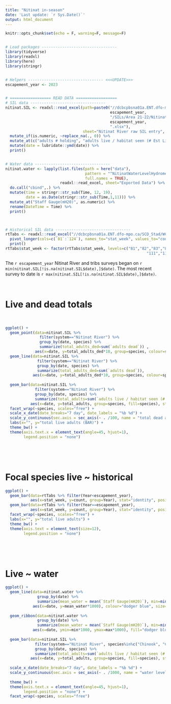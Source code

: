 ```yaml
---
title: "Nitinat in-season"
date: 'Last update: `r Sys.Date()`'
output: html_document
---
```


```r
knitr::opts_chunk$set(echo = F, warning=F, message=F)


# Load packages ---------------------------------
library(tidyverse)
library(readxl)
library(here)
library(stringr)


# Helpers --------------------------------- <<<UPDATE>>>
escapement_year <- 2023


# ================== READ DATA ================== 
# SIL data ---------------------------------
nitinat.SIL <- readxl::read_excel(path=paste0("//dcbcpbsna01a.ENT.dfo-mpo.ca/SCD_Stad/WCVI/ESCAPEMENT/Data/", 
                                              escapement_year, 
                                              "/SILs/Area 21-22/Nitinat River/A22_Nitinat_River_", 
                                              escapement_year, 
                                              ".xlsx"),
                                  sheet="Nitinat River raw SIL entry", guess_max=1000) %>% 
  mutate_if(is.numeric, ~replace_na(., 0)) %>% 
  mutate_at(c("adults # holding", "adults live / habitat seen (# Est Live)"), ~round(.,0)) %>% 
  mutate(date = lubridate::ymd(date)) %>%
  print()


# Water data ---------------------------------
nitinat.water <- lapply(list.files(path = here("data"),
                                   pattern = "^NitinatWaterLevelHydrometData.*\\.xlsx$",
                                   full.names = TRUE), 
                        readxl::read_excel, sheet="Exported Data") %>% 
  do.call("cbind",.) %>%
  mutate(time = stringr::str_sub(Time, 12, 19),
         date = as.Date(stringr::str_sub(Time,1,11))) %>%
  mutate_at("Staff Gauge(mH20)", as.numeric) %>%
  rename(DateTime = Time) %>%
  print()



# Historical SIL data ---------------------------------
rtTabs <- readxl::read_excel("//dcbcpbsna01a.ENT.dfo-mpo.ca/SCD_Stad/WCVI/ESCAPEMENT/Data/run timing tables (updated).xlsx", sheet="nitinat_Rfriendly") %>% 
  pivot_longer(cols=c(`81`:`124`), names_to="stat_week", values_to="count") %>%
  print()
rtTabs$stat_week <- factor(rtTabs$stat_week, levels=c("81","82","83","84","91","92","93","94","101","102","103","104","105",
                                                              "111","112","113","114","115","121","122","123","124", ordered=T))
```


The `r escapement_year` Nitinat River and tribs surveys began on `r min(nitinat.SIL[!is.na(nitinat.SIL$date),]$date)`. The most recent survey to date is `r max(nitinat.SIL[!is.na(nitinat.SIL$date),]$date)`. 

<br>

# Live and dead totals 

<br> 

```r
ggplot() +
  geom_point(data=nitinat.SIL %>% 
               filter(system=="Nitinat River") %>% 
               group_by(date, species) %>% 
               summarize(total_adults_ded=sum(`adults dead`)) , 
             aes(x=date, y=total_adults_ded*10, group=species, colour=species)) +
  geom_line(data=nitinat.SIL %>% 
              filter(system=="Nitinat River") %>% 
              group_by(date, species) %>% 
              summarize(total_adults_ded=sum(`adults dead`)), 
            aes(x=date, y=total_adults_ded*10, group=species, colour=species)) +
  
  geom_bar(data=nitinat.SIL %>% 
             filter(system=="Nitinat River") %>% 
             group_by(date, species) %>% 
             summarize(total_adults=sum(`adults live / habitat seen (# Est Live)`)), 
           aes(x=date, y=total_adults, group=species, fill=species), stat="identity", alpha=0.8) +
  facet_wrap(~species, scales="free") +
  scale_x_date(date_breaks="7 day", date_labels = "%b %d") +
  scale_y_continuous(sec.axis = sec_axis(~ . /100, name = "total dead adults (LINE)")) +
  labs(x="", y="total live adults (BAR)") +
  theme_bw() +
  theme(axis.text.x = element_text(angle=45, hjust=1),
        legend.position = "none")
```

<br>

<br>

# Focal species live ~ historical 

```r
ggplot() +
  geom_bar(data=rtTabs %>% filter(Year<escapement_year),
           aes(x=stat_week, y=count, group=Year), stat="identity", position="identity", alpha=0.2, fill="gray40") +
  geom_bar(data=rtTabs %>% filter(Year==escapement_year),
           aes(x=stat_week, y=count, group=Year), stat="identity", position="identity", alpha=0.6, fill="dodger blue") +  
  facet_wrap(~species, scales="free") +
  labs(x="", y="total live adults") +
  theme_bw() +
  theme(axis.text = element_text(size=12),
        legend.position = "none")
```

<br>

<br>


# Live ~ water 

```r
ggplot() +
  geom_line(data=nitinat.water %>% 
              group_by(date) %>% 
              summarize(mean_water = mean(`Staff Gauge(mH20)`), min=min(`Staff Gauge(mH20)`), max=max(`Staff Gauge(mH20)`)),
            aes(x=date, y=mean_water*1000), colour="dodger blue", size=1) +
  
  geom_ribbon(data=nitinat.water %>% 
              group_by(date) %>% 
              summarize(mean_water = mean(`Staff Gauge(mH20)`), min=min(`Staff Gauge(mH20)`), max=max(`Staff Gauge(mH20)`)),
            aes(x=date, ymin=min*1000, ymax=max*1000), fill="dodger blue", alpha=0.6) +
  
  geom_bar(data=nitinat.SIL %>% 
             filter(system=="Nitinat River", species%in%c("Chinook", "Chum", "Coho")) %>% 
             group_by(date, species) %>% 
             summarize(total_adults=sum(`adults live / habitat seen (# Est Live)`)), 
           aes(x=date, y=total_adults, group=species, fill=species), stat="identity", alpha=0.8) +
  
  scale_x_date(date_breaks="7 day", date_labels = "%b %d") +
  scale_y_continuous(sec.axis = sec_axis(~ . /1000, name = "water level (m)")) +
  
  theme_bw() +
  theme(axis.text.x = element_text(angle=45, hjust=1),
        legend.position = "none") +
  facet_wrap(~species, scales="free")
```









